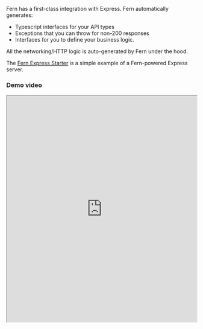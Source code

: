 Fern has a first-class integration with Express. Fern automatically generates:

- Typescript interfaces for your API types
- Exceptions that you can throw for non-200 responses
- Interfaces for you to define your business logic.

All the networking/HTTP logic is auto-generated by Fern under the hood.

The [Fern Express Starter](https://github.com/fern-api/express-starter) is a simple example of a Fern-powered Express server.

### Demo video

<iframe src="https://www.loom.com/embed/31f4243c4d824c54938bdc4840fbb8ba" width="100%" height="600px"></iframe>
